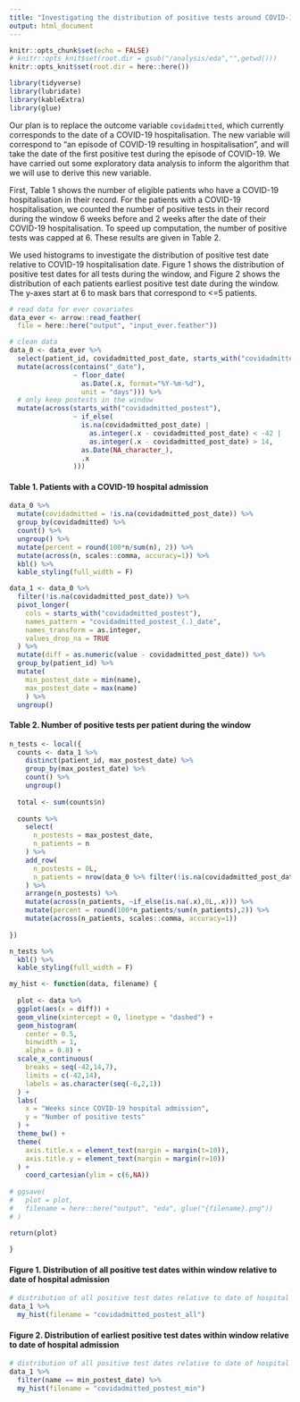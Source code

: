 ```yaml
---
title: "Investigating the distribution of positive tests around COVID-19 hospitalisations"
output: html_document
---
```


```r
knitr::opts_chunk$set(echo = FALSE)
# knitr::opts_knit$set(root.dir = gsub("/analysis/eda","",getwd()))
knitr::opts_knit$set(root.dir = here::here())
```

```r
library(tidyverse)
library(lubridate)
library(kableExtra)
library(glue)
```

Our plan is to replace the outcome variable `covidadmitted`, which currently corresponds to the date of a COVID-19 hospitalisation.
The new variable will correspond to "an episode of COVID-19 resulting in hospitalisation", and will take the date of the first positive test during the episode of COVID-19.
We have carried out some exploratory data analysis to inform the algorithm that we will use to derive this new variable.

First, Table 1 shows the number of eligible patients who have a COVID-19 hospitalisation in their record.
For the patients with a COVID-19 hospitalisation, we counted the number of positive tests in their record during the window 6 weeks before and 2 weeks after the date of their COVID-19 hospitalisation. 
To speed up computation, the number of positive tests was capped at 6.
These results are given in Table 2.

We used histograms to investigate the distribution of positive test date relative to COVID-19 hospitalisation date.
Figure 1 shows the distribution of positive test dates for all tests during the window, and Figure 2 shows the distribution of each patients earliest positive test date during the window.
The y-axes start at 6 to mask bars that correspond to <=5 patients.

```r
# read data for ever covariates
data_ever <- arrow::read_feather(
  file = here::here("output", "input_ever.feather")) 

# clean data
data_0 <- data_ever %>%
  select(patient_id, covidadmitted_post_date, starts_with("covidadmitted_postest")) %>%
  mutate(across(contains("_date"), 
                ~ floor_date(
                  as.Date(.x, format="%Y-%m-%d"),
                  unit = "days"))) %>%
  # only keep postests in the window
  mutate(across(starts_with("covidadmitted_postest"),
                ~ if_else(
                  is.na(covidadmitted_post_date) | 
                    as.integer(.x - covidadmitted_post_date) < -42 |
                    as.integer(.x - covidadmitted_post_date) > 14,
                  as.Date(NA_character_), 
                  .x
                )))
```

#### Table 1. Patients with a COVID-19 hospital admission
```r
data_0 %>%
  mutate(covidadmitted = !is.na(covidadmitted_post_date)) %>%
  group_by(covidadmitted) %>%
  count() %>%
  ungroup() %>%
  mutate(percent = round(100*n/sum(n), 2)) %>%
  mutate(across(n, scales::comma, accuracy=1)) %>%
  kbl() %>%
  kable_styling(full_width = F)
```

```r
data_1 <- data_0 %>%
  filter(!is.na(covidadmitted_post_date)) %>%
  pivot_longer(
    cols = starts_with("covidadmitted_postest"),
    names_pattern = "covidadmitted_postest_(.)_date",
    names_transform = as.integer,
    values_drop_na = TRUE
  ) %>%
  mutate(diff = as.numeric(value - covidadmitted_post_date)) %>%
  group_by(patient_id) %>%
  mutate(
    min_postest_date = min(name),
    max_postest_date = max(name)
    ) %>%
  ungroup()
```

#### Table 2. Number of positive tests per patient during the window
```r
n_tests <- local({
  counts <- data_1 %>% 
    distinct(patient_id, max_postest_date) %>%
    group_by(max_postest_date) %>%
    count() %>%
    ungroup()
  
  total <- sum(counts$n)
  
  counts %>%
    select(
      n_postests = max_postest_date,
      n_patients = n
    ) %>%
    add_row(
      n_postests = 0L, 
      n_patients = nrow(data_0 %>% filter(!is.na(covidadmitted_post_date))) - total
    ) %>%
    arrange(n_postests) %>%
    mutate(across(n_patients, ~if_else(is.na(.x),0L,.x))) %>%
    mutate(percent = round(100*n_patients/sum(n_patients),2)) %>%
    mutate(across(n_patients, scales::comma, accuracy=1)) 
  
})

n_tests %>%
  kbl() %>%
  kable_styling(full_width = F)
```


```r
my_hist <- function(data, filename) {
  
  plot <- data %>%
  ggplot(aes(x = diff)) +
  geom_vline(xintercept = 0, linetype = "dashed") +
  geom_histogram(
    center = 0.5,
    binwidth = 1, 
    alpha = 0.8) +
  scale_x_continuous(
    breaks = seq(-42,14,7),
    limits = c(-42,14),
    labels = as.character(seq(-6,2,1))
  ) +
  labs(
    x = "Weeks since COVID-19 hospital admission",
    y = "Number of positive tests"
  ) +
  theme_bw() +
  theme(
    axis.title.x = element_text(margin = margin(t=10)),
    axis.title.y = element_text(margin = margin(r=10))
  ) +
    coord_cartesian(ylim = c(6,NA))
  
# ggsave(
#   plot = plot,
#   filename = here::here("output", "eda", glue("{filename}.png"))
# )

return(plot)
  
}
```


#### Figure 1. Distribution of all positive test dates within window relative to date of hospital admission
```r
# distribution of all positive test dates relative to date of hospital admission
data_1 %>%
  my_hist(filename = "covidadmitted_postest_all")
```

#### Figure 2. Distribution of earliest positive test dates within window relative to date of hospital admission
```r
# distribution of all positive test dates relative to date of hospital admission
data_1 %>%
  filter(name == min_postest_date) %>%
  my_hist(filename = "covidadmitted_postest_min")
```



